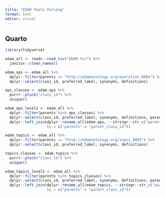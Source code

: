 ```yaml
---
title: "EDAM Tools Parsing"
format: html
editor: visual
---
```


## Quarto

```r
library(tidyverse)
```

```r
edam_all <- readr::read_tsv("EDAM.tsv") %>% 
  janitor::clean_names()
```

```r
edam_ops <- edam_all %>% 
  dplyr::filter(parents == "http://edamontology.org/operation_0004") %>% 
  dplyr::select(class_id, preferred_label, synonyms, definitions)

ops_classes <- edam_ops %>% 
  purrr::pluck("class_id") %>% 
  unique()
```

```r
edam_ops_level2 <- edam_all %>% 
  dplyr::filter(parents %in% ops_classes) %>% 
  dplyr::select(class_id, preferred_label, synonyms, definitions, parents) %>% 
  dplyr::left_join(dplyr::rename_all(edam_ops, ~ stringr::str_c("parent_", .)),
                   by = c("parents" = "parent_class_id"))
```


```r
edam_topics <- edam_all %>% 
  dplyr::filter(parents == "http://edamontology.org/topic_0003") %>% 
  dplyr::select(class_id, preferred_label, synonyms, definitions)

topics_classes <- edam_topics %>% 
  purrr::pluck("class_id") %>% 
  unique()
```

```r
edam_topics_level2 <- edam_all %>% 
  dplyr::filter(parents %in% topics_classes) %>% 
  dplyr::select(class_id, preferred_label, synonyms, definitions, parents) %>% 
  dplyr::left_join(dplyr::rename_all(edam_topics, ~ stringr::str_c("parent_", .)),
                   by = c("parents" = "parent_class_id"))
```
